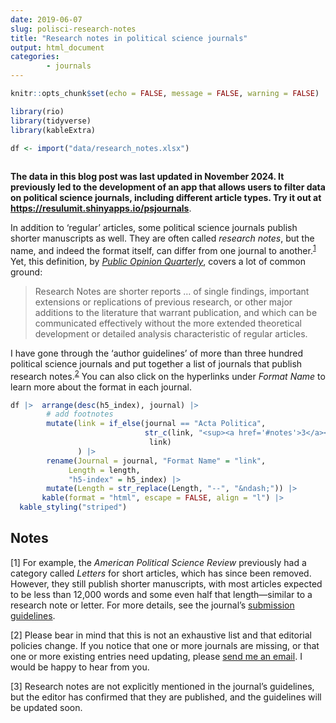 ```yaml
---
date: 2019-06-07
slug: polisci-research-notes
title: "Research notes in political science journals"
output: html_document
categories:
        - journals
---
```



```r

knitr::opts_chunk$set(echo = FALSE, message = FALSE, warning = FALSE)

library(rio)
library(tidyverse)
library(kableExtra)

df <- import("data/research_notes.xlsx")
        
```

__The data in this blog post was last updated in November 2024. It previously led to the development of an app that allows users to filter data on political science journals, including different article types. Try it out at <a href='https://resulumit.shinyapps.io/psjournals/'target='_blank'>https://resulumit.shinyapps.io/psjournals</a>__.

In addition to 'regular' articles, some political science journals publish shorter manuscripts as well. They are often called *research notes*, but the name, and indeed the format itself, can differ from one journal to another.<sup><a href='#notes'>1</a></sup> Yet, this definition, by <a href='https://academic.oup.com/poq/pages/general_instructions'target='_blank'>*Public Opinion Quarterly*</a>, covers a lot of common ground:

> Research Notes are shorter reports ... of single findings, important extensions or replications of previous research, or other major additions to the literature that warrant publication, and which can be communicated effectively without the more extended theoretical development or detailed analysis characteristic of regular articles. 

I have gone through the 'author guidelines' of more than three hundred political science journals and put together a list of journals that publish research notes.<sup><a href='#notes'>2</a></sup> You can also click on the hyperlinks under *Format Name* to learn more about the format in each journal.

```r
df |>  arrange(desc(h5_index), journal) |>
        # add footnotes
        mutate(link = if_else(journal == "Acta Politica", 
                              str_c(link, "<sup><a href='#notes'>3</a></sup>"), 
                               link)
               ) |>
        rename(Journal = journal, "Format Name" = "link",
             Length = length,
             "h5-index" = h5_index) |>
        mutate(Length = str_replace(Length, "--", "&ndash;")) |>
       kable(format = "html", escape = FALSE, align = "l") |>
  kable_styling("striped")

```

## Notes
<p id="notes">[1] For example, the *American Political Science Review* previously had a category called *Letters* for short articles, which has since been removed. However, they still publish shorter manuscripts, with most articles expected to be less than 12,000 words and some even half that length—similar to a research note or letter. For more details, see the journal's <a href="https://www.cambridge.org/core/journals/american-political-science-review/information/author-instructions/preparing-your-materials">submission guidelines</a>.</p>
<p id="notes">[2] Please bear in mind that this is not an exhaustive list and that editorial policies change. If you notice that one or more journals are missing, or that one or more existing entries need updating, please <a href="mailto:resulumit@gmail.com">send me an email</a>. I would be happy to hear from you.</p>
<p id="notes">[3] Research notes are not explicitly mentioned in the journal's guidelines, but the editor has confirmed that they are published, and the guidelines will be updated soon.</p>